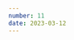 ```yaml
---
number: 11
date: 2023-03-12
---
```



<Title title={`Issue ${frontmatter.number}`} date={frontmatter.date} />

<NewsletterSponsorSlot
  title="Put your mobile releases on autopilot."
  promotionLink="https://get.runway.team/get-started?utm_campaign%3DiOS%20CI%20Newsletter%26utm_medium%3Dweb%26utm_source%3DiOS%20CI%20Newsletter%20Issue%2011%26utm_content%3Dmar_12_23"
/>

Hey everyone! 👋 Welcome to the **eleventh** issue of the iOS CI Newsletter. I hope you’ve all had a fantastic couple of weeks!

I have been pretty busy over the past couple of weeks working on my talk for [NYSwifty in April](https://nyswifty.com?utm_campaign%3DiOS%20CI%20Newsletter%26utm_medium%3Dweb%26utm_source%3DiOS%20CI%20Newsletter%20Issue%2011%26utm_content%3Dmar_12_23), where I will speak about Xcode Cloud. I will not only be covering the basics, but I will also show you how to tackle complex use cases and how to expand Xcode Cloud's functionalities with the use of webhooks and server-side Swift applications.

Worry not if you can't make the talk though, as I will be posting a number of articles in the run-up to the conference on my [blog](https://www.polpiella.dev?utm_campaign%3DiOS%20CI%20Newsletter%26utm_medium%3Dweb%26utm_source%3DiOS%20CI%20Newsletter%20Issue%2011%26utm_content%3Dmar_12_23), so make sure you keep an eye on it if you want to learn more about Xcode Cloud 👀.

## [🔀 Managing multiple versions of Xcode using Fastlane](https://www.polpiella.dev/managing-xcode-installs-using-fastlane?utm_campaign%3DiOS%20CI%20Newsletter%26utm_medium%3Dweb%26utm_source%3DiOS%20CI%20Newsletter%20Issue%2011%26utm_content%3Dmar_12_23)

I have recently written a CI/CD related article on my [blog](https://www.polpiella.dev?utm_campaign%3DiOS%20CI%20Newsletter%26utm_medium%3Dweb%26utm_source%3DiOS%20CI%20Newsletter%20Issue%2011%26utm_content%3Dmar_12_23) and thought I would share it in this week's newsletter. As of the [release of Fastlane 2.211.0](https://github.com/fastlane/fastlane/releases/tag/2.211.0?utm_campaign%3DiOS%20CI%20Newsletter%26utm_medium%3Dweb%26utm_source%3DiOS%20CI%20Newsletter%20Issue%2011%26utm_content%3Dmar_12_23) and an awesome contribution by [Roger Oba](https://twitter.com/rogerluan_?utm_campaign%3DiOS%20CI%20Newsletter%26utm_medium%3Dweb%26utm_source%3DiOS%20CI%20Newsletter%20Issue%2011%26utm_content%3Dmar_12_23), one of the tool's core contributors, there have been some changes to the way you select a specific Xcode version on CI using Fastlane.

Worry not though, I go through all the changes and what the currently available options are in my article 🎉

## [⚡️ 12-core GitHub-hosted macOS runners](https://github.blog/2023-03-01-github-actions-introducing-faster-github-hosted-x64-macos-runners?utm_campaign%3DiOS%20CI%20Newsletter%26utm_medium%3Dweb%26utm_source%3DiOS%20CI%20Newsletter%20Issue%2011%26utm_content%3Dmar_12_23)

Earlier this month, [GitHub](https://twitter.com/github) announced the introduction of new Intel-based 12-core macOS runners. This is a massive step up from their current macOS runners, which only have 3 cores available.

Unfortunately, the public beta is only available for enterprises and organisations on the team or enterprise plan at the moment. If you meet these requirements and you try the feature, let me know how you find it!

## [🚨 An important update to the Xcodes CLI](https://twitter.com/xcodesapp/status/1631839127195856901)

In the last issue of the newsletter, I mentioned that Fastlane fixed a bug where Apple ID sign-in in App Store Connect could result in an account being locked out 😱.

The [Xcodes CLI](https://twitter.com/xcodesapp) was also impacted by this issue as it needs to authenticate with App Store Connect to download Xcode versions. Similarily to what Fastlane did, the team has taken action and released a new version that prevents this issue from happening. **If you use [Xcodes](https://twitter.com/xcodesapp) regularly, make sure you update to [version 1.3.0](https://github.com/RobotsAndPencils/xcodes/releases/tag/1.3.0) of the CLI**.

## [☁️ Manny's Xcode Cloud setup](https://actuallyzach.com/blog/xcodeCloudWorkflow?utm_campaign%3DiOS%20CI%20Newsletter%26utm_medium%3Dweb%26utm_source%3DiOS%20CI%20Newsletter%20Issue%2011%26utm_content%3Dmar_12_23)

This article by [Zachary](https://twitter.com/LinemanZachary) is a great read if you want to learn how a real-world application uses Xcode Cloud.

The article goes through what the setup of [Zachary](http://twitter.com/LinemanZachary)'s app [Manny, a delightful Mastodon client](https://testflight.apple.com/join/V7z4RsXx), looks like and what workflows Xcode Cloud runs to ensure the app is swiftly and safely delivered to all its users.

## [🚀 How to build custom Fastlane actions](https://www.runway.team/blog/how-to-build-custom-fastlane-action-and-plugin?utm_campaign%3DiOS%20CI%20Newsletter%26utm_medium%3Dweb%26utm_source%3DiOS%20CI%20Newsletter%20Issue%2011%26utm_content%3Dmar_12_23)

Building a Fastlane action can seem daunting at first if you've never built one before, but I can guarantee you it's very simple and can be very powerful if you want to reuse your Fastlane code across multiple projects.

[Jared](https://twitter.com/jsorge) goes through how to build a custom Fastlane action in great detail on [Runway's blog](https://www.runway.team/blog?utm_campaign%3DiOS%20CI%20Newsletter%26utm_medium%3Dweb%26utm_source%3DiOS%20CI%20Newsletter%20Issue%2011%26utm_content%3Dmar_12_23). 👏

## [💬 Stack Overflow CI/CD collective](https://stackoverflow.com/collectives/ci-cd?utm_campaign%3DiOS%20CI%20Newsletter%26utm_medium%3Dweb%26utm_source%3DiOS%20CI%20Newsletter%20Issue%2011%26utm_content%3Dmar_12_23)

This week I discovered when I was looking at an Xcode Cloud post in [Stack Overflow](https://twitter.com/StackOverflow) that there is a CI/CD collective in the platform. ❤️

I have just joined it and am not too sure what being part of it yet means, but if you know more about it and how to make good use of it, make sure you reach out to me on Twitter or Mastodon. 😊
